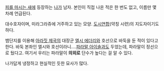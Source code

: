 [[피를 마시는 새]]에 등장하는 [[나가]] 남자. 본인이 직접 나온 적은 한 번도 없고, 이름만 몇 차례 언급된다.

대수호자이며, 미라그라쥬에 거주하고 있는 모양. [[도시연합]](약칭 시련)의 지도자이기도 하다.

뱀단지를 이용해 [[아라짓 제국]]의 대장군 [[엘시 에더리]]와 호선으로 바둑을 둔 적이 있다고 한다. 바둑 본좌인 엘시와 호선이라니....[[파라말 아이솔]]과도 두었는데, 파라말이 정선으로 뒀다고. 여기서 우리는 파라말이 '''의외로''' 단수가 높다는 걸 알 수 있다.

나가답게 냉정하고 현실적인 듯한 묘사가 많다.

